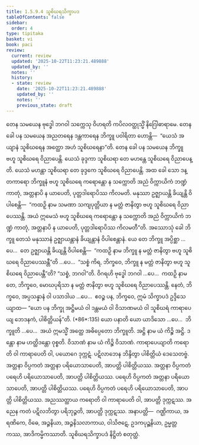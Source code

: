 ```yaml
---
title: 1.5.9.4 သူစိဃရသိက္ခာပဒ
tableOfContents: false
sidebar:
  order: 4
type: tipitaka
basket: vi
book: paci
review:
  current: review
  updated: '2025-10-22T11:23:21.489888'
  updated_by: ''
  notes: ''
  history:
  - state: review
    date: '2025-10-22T11:23:21.489888'
    updated_by: ''
    notes: ''
    previous_state: draft
---
```



<ReviewStatus review={frontmatter.review} showDetails={true} />

<HypothesisAnnotation frontmatter={frontmatter} />

<DynamicBreadcrumb />

<Division number="516" book="paci" e="ch" v="2" p="216">

<Paragraph number="1520" book="paci">
တေန သမယေန ဗုဒ္ဓေါ ဘဂဝါ သက္ကေသု ဝိဟရတိ ကပိလဝတ္ထုသ္မိံ နိဂြေါဓာရာမေ. တေန ခေါ ပန သမယေန အညတရေန ဒန္တကာရေန ဘိက္ခူ ပဝါရိတာ ဟောန္တိ—  “ယေသံ အယျာနံ သူစိဃရေန အတ္ထော အဟံ သူစိဃရေနာ”တိ. တေန ခေါ ပန သမယေန ဘိက္ခူ ဗဟူ သူစိဃရေ ဝိညာပေန္တိ. ယေသံ ခုဒ္ဒကာ သူစိဃရာ တေ မဟန္တေ သူစိဃရေ ဝိညာပေန္တိ. ယေသံ မဟန္တာ သူစိဃရာ တေ ခုဒ္ဒကေ သူစိဃရေ ဝိညာပေန္တိ. အထ ခေါ သော ဒန္တကာရော ဘိက္ခူနံ ဗဟူ သူစိဃရေ ကရောန္တော န သက္ကောတိ အညံ ဝိက္ကာယိကံ ဘဏ္ဍံ ကာတုံ, အတ္တနာပိ န ယာပေတိ, ပုတ္တဒါရောပိဿ ကိလမတိ. မနုဿာ ဥဇ္ဈာယန္တိ ခိယျန္တိ ဝိပါစေန္တိ—  “ကထဉှိ နာမ သမဏာ သကျပုတ္တိယာ န မတ္တံ ဇာနိတွာ ဗဟူ သူစိဃရေ ဝိညာပေဿန္တိ. အယံ ဣမေသံ ဗဟူ သူစိဃရေ ကရောန္တော န သက္ကောတိ အညံ ဝိက္ကာယိကံ ဘဏ္ဍံ ကာတုံ, အတ္တနာပိ န ယာပေတိ, ပုတ္တဒါရောပိဿ ကိလမတီ”တိ.
</Paragraph>

<Paragraph number="1521" book="paci">
အဿောသုံ ခေါ ဘိက္ခူ တေသံ မနုဿာနံ ဥဇ္ဈာယန္တာနံ ခိယျန္တာနံ ဝိပါစေန္တာနံ. ယေ တေ ဘိက္ခူ အပ္ပိစ္ဆာ …ပေ…  တေ ဥဇ္ဈာယန္တိ ခိယျန္တိ ဝိပါစေန္တိ—  “ကထဉှိ နာမ ဘိက္ခူ န မတ္တံ ဇာနိတွာ ဗဟူ သူစိဃရေ ဝိညာပေဿန္တီ”တိ …ပေ…  “သစ္စံ ကိရ, ဘိက္ခဝေ, ဘိက္ခူ န မတ္တံ ဇာနိတွာ ဗဟူ သူစိဃရေ ဝိညာပေန္တီ”တိ? “သစ္စံ, ဘဂဝါ”တိ. ဝိဂရဟိ ဗုဒ္ဓေါ ဘဂဝါ …ပေ…  ကထဉှိ နာမ တေ, ဘိက္ခဝေ, မောဃပုရိသာ န မတ္တံ ဇာနိတွာ ဗဟူ သူစိဃရေ ဝိညာပေဿန္တိ. နေတံ, ဘိက္ခဝေ, အပ္ပသန္နာနံ ဝါ ပသာဒါယ …ပေ…  ဧဝဉ္စ ပန, ဘိက္ခဝေ, ဣမံ သိက္ခာပဒံ ဥဒ္ဒိသေယျာထ—
</Paragraph>

</Division>
<Division number="517" book="paci" e="ch" v="2" p="217">

<Paragraph number="1522" book="paci">
<Emphasis>“ယော ပန ဘိက္ခု အဋ္ဌိမယံ ဝါ ဒန္တမယံ ဝါ ဝိသာဏမယံ ဝါ သူစိဃရံ ကာရာပေယျ ဘေဒနကံ, ပါစိတ္တိယန်”</Emphasis>တိ. (*86*:<Emphasis>135</Emphasis>)
</Paragraph>

</Division>
<Division number="518" book="paci" e="ch" v="2" p="217">

<Paragraph number="1523" book="paci">
<Emphasis>ယော ပနာ</Emphasis>တိ ယော ယာဒိသော …ပေ…  <Emphasis>ဘိက္ခူ</Emphasis>တိ …ပေ…  အယံ ဣမသ္မိံ အတ္ထေ အဓိပ္ပေတော ဘိက္ခူတိ.
</Paragraph>

<Paragraph number="1524" book="paci">
<Emphasis>အဋ္ဌိ</Emphasis> နာမ ယံ ကိဉ္စိ အဋ္ဌိ.
</Paragraph>

<Paragraph number="1525" book="paci">
<Emphasis>ဒန္တော</Emphasis> နာမ ဟတ္ထိဒန္တော ဝုစ္စတိ.
</Paragraph>

<Paragraph number="1526" book="paci">
<Emphasis>ဝိသာဏံ</Emphasis> နာမ ယံ ကိဉ္စိ ဝိသာဏံ.
</Paragraph>

<Paragraph number="1527" book="paci">
<Emphasis>ကာရာပေယျာ</Emphasis>တိ ကရောတိ ဝါ ကာရာပေတိ ဝါ, ပယောဂေ ဒုက္ကဋံ. ပဋိလာဘေန ဘိန္ဒိတွာ ပါစိတ္တိယံ ဒေသေတဗ္ဗံ.
</Paragraph>

</Division>
<Division number="519" book="paci" e="ch" v="2" p="217">

<Paragraph number="1528" book="paci">
အတ္တနာ ဝိပ္ပကတံ အတ္တနာ ပရိယောသာပေတိ, အာပတ္တိ ပါစိတ္တိယဿ. အတ္တနာ ဝိပ္ပကတံ ပရေဟိ ပရိယောသာပေတိ, အာပတ္တိ ပါစိတ္တိယဿ. ပရေဟိ ဝိပ္ပကတံ အတ္တနာ ပရိယောသာပေတိ, အာပတ္တိ ပါစိတ္တိယဿ. ပရေဟိ ဝိပ္ပကတံ ပရေဟိ ပရိယောသာပေတိ, အာပတ္တိ ပါစိတ္တိယဿ.
</Paragraph>

<Paragraph number="1529" book="paci">
အညဿတ္ထာယ ကရောတိ ဝါ ကာရာပေတိ ဝါ, အာပတ္တိ ဒုက္ကဋဿ. အညေန ကတံ ပဋိလဘိတွာ ပရိဘုဉ္ဇတိ, အာပတ္တိ ဒုက္ကဋဿ.
</Paragraph>

</Division>
<Division number="520" book="paci" e="ch" v="2" p="218">

<Paragraph number="1530" book="paci">
အနာပတ္တိ—  ဂဏ္ဌိကာယ, အရဏိကေ, ဝိဓေ, အဉ္ဇနိယာ, အဉ္ဇနိသလာကာယ, ဝါသိဇဋေ, ဥဒကပုဉ္ဆနိယာ, ဥမ္မတ္တကဿ, အာဒိကမ္မိကဿာတိ.

</Paragraph>
</Division>

<Paragraph number="1531" type="center" book="paci">
သူစိဃရသိက္ခာပဒံ နိဋ္ဌိတံ စတုတ္ထံ.
</Paragraph>